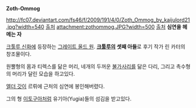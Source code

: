 '''Zoth-Ommog'''

http://fc07.deviantart.com/fs46/f/2009/191/4/0/Zoth_Ommog_by_kaijulord21.jpg?width=540
[http://kaijulord21.deviantart.com/art/Zoth-Ommog-129004824 출처]
attachment:zothommog.JPG?width=500
[http://www.mmo-champion.com/threads/898742-What-do-we-think-N-Zoth-will-look-like/page4 출처]
'''심연을 헤메는 자'''

[[크툴루 신화]]에 등장하는 [[그레이트 올드 원]]. '''[[크툴루]]의 셋째 아들'''로 후기 작가 린 카터의 창조물이다.

원뿔형의 몸과 티렉스를 닮은 머리, 네개의 두꺼운 [[불가사리]]를 닮은 다리, 그리고 촉수형의 머리가 달린 모습을 하고있다.

[[엘더 갓]]이 르뤼에 근처의 심연에 봉인해버렸다.

그의 형 [[이토구아]]처럼 유기아(Yugia)들의 섬김을 받고있다.

